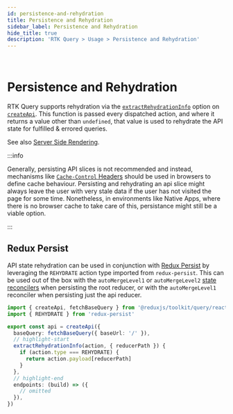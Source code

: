 ```yaml
---
id: persistence-and-rehydration
title: Persistence and Rehydration
sidebar_label: Persistence and Rehydration
hide_title: true
description: 'RTK Query > Usage > Persistence and Rehydration'
---
```


&nbsp;

# Persistence and Rehydration

RTK Query supports rehydration via the [`extractRehydrationInfo`](../api/createApi.mdx#extractrehydrationinfo)
option on [`createApi`](../api/createApi.mdx). This function is passed every dispatched action,
and where it returns a value other than `undefined`, that value is used to rehydrate the API state
for fulfilled & errored queries.

See also [Server Side Rendering](./server-side-rendering.mdx).

:::info

Generally, persisting API slices is not recommended and instead, mechanisms like
[`Cache-Control` Headers](https://developer.mozilla.org/en-US/docs/Web/HTTP/Headers/Cache-Control)
should be used in browsers to define cache behaviour.
Persisting and rehydrating an api slice might always leave the user with very stale data if the user
has not visited the page for some time.
Nonetheless, in environments like Native Apps, where there is no browser cache to take care of this,
persistance might still be a viable option.

:::

## Redux Persist

API state rehydration can be used in conjunction with [Redux Persist](https://github.com/rt2zz/redux-persist)
by leveraging the `REHYDRATE` action type imported from `redux-persist`. This can be used out of the
box with the `autoMergeLevel1` or `autoMergeLevel2` [state reconcilers](https://github.com/rt2zz/redux-persist#state-reconciler)
when persisting the root reducer, or with the `autoMergeLevel1` reconciler when persisting just the api reducer.

```ts title="redux-persist rehydration example"
import { createApi, fetchBaseQuery } from '@reduxjs/toolkit/query/react'
import { REHYDRATE } from 'redux-persist'

export const api = createApi({
  baseQuery: fetchBaseQuery({ baseUrl: '/' }),
  // highlight-start
  extractRehydrationInfo(action, { reducerPath }) {
    if (action.type === REHYDRATE) {
      return action.payload[reducerPath]
    }
  },
  // highlight-end
  endpoints: (build) => ({
    // omitted
  }),
})
```
